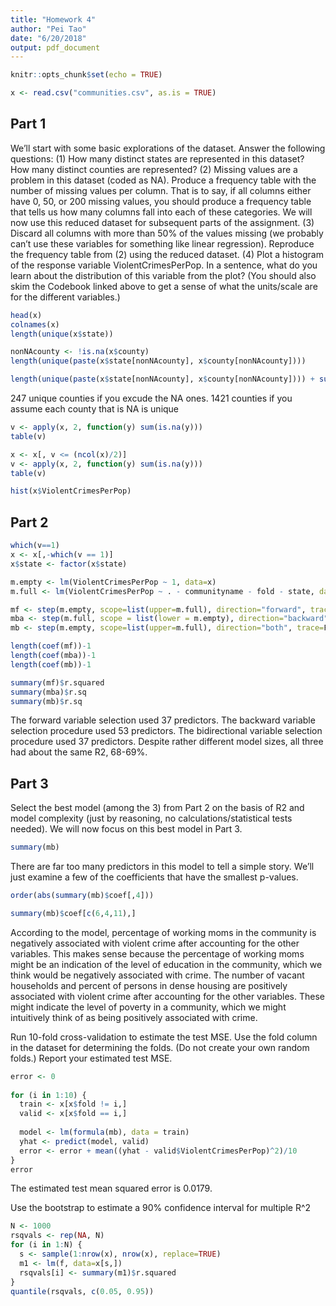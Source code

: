 ```yaml
---
title: "Homework 4"
author: "Pei Tao"
date: "6/20/2018"
output: pdf_document
---
```


```r
knitr::opts_chunk$set(echo = TRUE)
```

```r
x <- read.csv("communities.csv", as.is = TRUE)
```

## Part 1

We’ll start with some basic explorations of the dataset. Answer the following questions:
(1) How many distinct states are represented in this dataset? How many distinct counties are represented?
(2) Missing values are a problem in this dataset (coded as NA). Produce a frequency table with the number of missing values per column. That is to say, if all columns either have 0, 50, or 200 missing values, you should produce a frequency table that tells us how many columns fall into each of these categories. We will now use this reduced dataset for subsequent parts of the assignment.
(3) Discard all columns with more than 50% of the values missing (we probably can’t use these variables for something like linear regression). Reproduce the frequency table from (2) using the reduced dataset.
(4) Plot a histogram of the response variable ViolentCrimesPerPop. In a sentence, what do you learn about the distribution of this variable from the plot? (You should also skim the Codebook linked above to get a sense of what the units/scale are for the different variables.)

```r
head(x)
colnames(x)
length(unique(x$state))
```

```r
nonNAcounty <- !is.na(x$county)
length(unique(paste(x$state[nonNAcounty], x$county[nonNAcounty])))
```

```r
length(unique(paste(x$state[nonNAcounty], x$county[nonNAcounty]))) + sum(is.na(x$county))
```

247 unique counties if you excude the NA ones. 1421 counties if you assume each county that is NA is unique

```r
v <- apply(x, 2, function(y) sum(is.na(y)))
table(v)
```

```r
x <- x[, v <= (ncol(x)/2)]
v <- apply(x, 2, function(y) sum(is.na(y)))
table(v)
```

```r
hist(x$ViolentCrimesPerPop)
```

## Part 2

```r
which(v==1)
x <- x[,-which(v == 1)]
x$state <- factor(x$state)
```

```r
m.empty <- lm(ViolentCrimesPerPop ~ 1, data=x)
m.full <- lm(ViolentCrimesPerPop ~ . - communityname - fold - state, data=x)

mf <- step(m.empty, scope=list(upper=m.full), direction="forward", trace=FALSE)
mba <- step(m.full, scope = list(lower = m.empty), direction="backward", trace=F)
mb <- step(m.empty, scope=list(upper=m.full), direction="both", trace=F)
```

```r
length(coef(mf))-1
length(coef(mba))-1
length(coef(mb))-1
```

```r
summary(mf)$r.squared
summary(mba)$r.sq
summary(mb)$r.sq
```

The forward variable selection used 37 predictors. The backward variable selection procedure used 53 predictors. The bidirectional variable selection procedure used 37 predictors. Despite rather different model sizes, all three had about the same R2, 68-69%.

## Part 3

Select the best model (among the 3) from Part 2 on the basis of R2 and model complexity (just by reasoning, no calculations/statistical tests needed). We will now focus on this best model in Part 3.

```r
summary(mb)
```

There are far too many predictors in this model to tell a simple story. We’ll just examine a few of the coefficients that have the smallest p-values.

```r
order(abs(summary(mb)$coef[,4]))
```

```r
summary(mb)$coef[c(6,4,11),]
```

According to the model, percentage of working moms in the community is negatively associated with violent crime after accounting for the other variables. This makes sense because the percentage of working moms might be an indication of the level of education in the community, which we think would be negatively associated with crime. The number of vacant households and percent of persons in dense housing are positively associated with violent crime after accounting for the other variables. These might indicate the level of poverty in a community, which we might intuitively think of as being positively associated with crime.

Run 10-fold cross-validation to estimate the test MSE. Use the fold column in the dataset for determining the folds. (Do not create your own random folds.) Report your estimated test MSE.

```r
error <- 0
  
for (i in 1:10) {
  train <- x[x$fold != i,]
  valid <- x[x$fold == i,]
  
  model <- lm(formula(mb), data = train)
  yhat <- predict(model, valid)
  error <- error + mean((yhat - valid$ViolentCrimesPerPop)^2)/10
}
error
```

The estimated test mean squared error is 0.0179.

Use the bootstrap to estimate a 90% confidence interval for multiple R^2

```r
N <- 1000
rsqvals <- rep(NA, N)
for (i in 1:N) {
  s <- sample(1:nrow(x), nrow(x), replace=TRUE)
  m1 <- lm(f, data=x[s,])
  rsqvals[i] <- summary(m1)$r.squared
}
quantile(rsqvals, c(0.05, 0.95))
```








